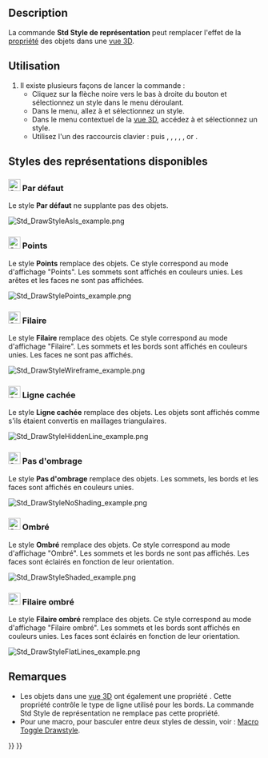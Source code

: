 <languages/>

{{Docnav/fr
|[[Std_FreezeViews/fr|Figer l'affichage]]
|[[Std_SelBoundingBox/fr|Boîte englobante]]
|[[Std_View_Menu/fr|Menu Affichage]]
|IconL=
|IconR=Std_SelBoundingBox.svg
|IconC=Freecad.svg
}}

{{GuiCommand/fr
|Name=Std DrawStyle
|Name/fr=Std Style de représentation
|MenuLocation=Affichage → Style de représentation → ...
|Workbenches=Tous
|Shortcut={{KEY|V}} {{KEY|1}} - {{KEY|V}} {{KEY|7}}
|SeeAlso=[[Std_SelBoundingBox/fr|Std Boîte englobante]]
}}

==Description==

La commande '''Std Style de représentation''' peut remplacer l'effet de la [[Property_editor/fr|propriété]] {{PropertyView|Display Mode}} des objets dans une [[3D_view/fr|vue 3D]].

<span id="Usage"></span>
==Utilisation==

<div class="mw-translate-fuzzy">
# Il existe plusieurs façons de lancer la commande :
#* Cliquez sur la flèche noire vers le bas à droite du bouton {{Button|[[Image:Std_DrawStyleAsIs.svg|16px]] [[Std_DrawStyle/fr|Style de représentation]]}} et sélectionnez un style dans le menu déroulant.
#* Dans le menu, allez à {{MenuCommand|Affichage → Style de représentation}} et sélectionnez un style.
#* Dans le menu contextuel de la [[3D_view/fr|vue 3D]], accédez à {{MenuCommand|Style de représentation}} et sélectionnez un style.
#* Utilisez l'un des raccourcis clavier : {{KEY|V}} puis {{KEY|1}}, {{KEY|2}}, {{KEY|3}}, {{KEY|4}}, {{KEY|5}}, {{KEY|6}} or {{KEY|7}}.
</div>

<span id="Available_draw_styles"></span>
== Styles des représentations disponibles ==

<span id="24px_As_Is"></span>
===[[Image:Std_DrawStyleAsIs.svg|24px]] Par défaut===

Le style '''Par défaut''' ne supplante pas {{PropertyView|Display Mode}} des objets.

[[Image:Std_DrawStyleAsIs_example.png]]
{{Caption|4 objets identiques chacun avec un mode d'affichage différent (de gauche à droite: "Points", "Filaire", "Ombré" et "Filaire ombré") avec le style de représentation '''Par défaut'''}}

===[[Image:Std_DrawStylePoints.svg|24px]] Points===

Le style '''Points''' remplace {{PropertyView|Display Mode}} des objets. Ce style correspond au mode d'affichage "Points". Les sommets sont affichés en couleurs unies. Les arêtes et les faces ne sont pas affichées.

[[Image:Std_DrawStylePoints_example.png]]
{{Caption|Les mêmes objets avec le style "Points" appliqué}}

<span id="24px_Wireframe"></span>
===[[Image:Std_DrawStyleWireFrame.svg|24px]] Filaire===

Le style '''Filaire''' remplace {{PropertyView|Display Mode}} des objets. Ce style correspond au mode d'affichage "Filaire". Les sommets et les bords sont affichés en couleurs unies. Les faces ne sont pas affichés.

[[Image:Std_DrawStyleWireframe_example.png]]
{{Caption|Les mêmes objets avec le style "Filaire" appliqué}}

<span id="24px_Hidden_Line"></span>
===[[Image:Std_DrawStyleHiddenLine.svg|24px]] Ligne cachée===

Le style '''Ligne cachée''' remplace {{PropertyView|Display Mode}} des objets. Les objets sont affichés comme s'ils étaient convertis en maillages triangulaires.

[[Image:Std_DrawStyleHiddenLine_example.png]]
{{Caption|Les mêmes objets avec le style "Ligne cachée" appliqué}}

<span id="24px_No_Shading"></span>
===[[Image:Std_DrawStyleNoShading.svg|24px]] Pas d'ombrage===

Le style '''Pas d'ombrage''' remplace {{PropertyView|Display Mode}} des objets. Les sommets, les bords et les faces sont affichés en couleurs unies.

[[Image:Std_DrawStyleNoShading_example.png]]
{{Caption|Les mêmes objets avec le style "Pas d'ombrage" appliqué}}

<span id="24px_Shaded"></span>
===[[Image:Std_DrawStyleShaded.svg|24px]] Ombré===

Le style '''Ombré''' remplace {{PropertyView|Display Mode}} des objets. Ce style correspond au mode d'affichage "Ombré". Les sommets et les bords ne sont pas affichés. Les faces sont éclairés en fonction de leur orientation.

[[Image:Std_DrawStyleShaded_example.png]]
{{Caption|Les mêmes objets avec le style "Ombré" appliqué}}

<span id="24px_Flat_Lines"></span>
===[[Image:Std_DrawStyleFlatLines.svg|24px]] Filaire ombré===

Le style '''Filaire ombré''' remplace {{PropertyView|Display Mode}} des objets. Ce style correspond au mode d'affichage "Filaire ombré". Les sommets et les bords sont affichés en couleurs unies. Les faces sont éclairés en fonction de leur orientation.

[[Image:Std_DrawStyleFlatLines_example.png]]
{{Caption|Les mêmes objets avec le style "Filaire ombré" appliqué}}

<span id="Notes"></span>
==Remarques==

* Les objets dans une [[3D_view/fr|vue 3D]] ont également une propriété {{PropertyView|Draw Style}}. Cette propriété contrôle le type de ligne utilisé pour les bords. La commande Std Style de représentation ne remplace pas cette propriété.
* Pour une macro, pour basculer entre deux styles de dessin, voir : [[Macro_Toggle_Drawstyle/fr|Macro Toggle Drawstyle]].


{{Docnav/fr
|[[Std_FreezeViews/fr|Figer l'affichage]]
|[[Std_SelBoundingBox/fr|Boîte englobante]]
|[[Std_View_Menu/fr|Menu Affichage]]
|IconL=
|IconR=Std_SelBoundingBox.svg
|IconC=Freecad.svg
}}

{{Std_Base_navi{{#translation:}}}}
{{Userdocnavi{{#translation:}}}}